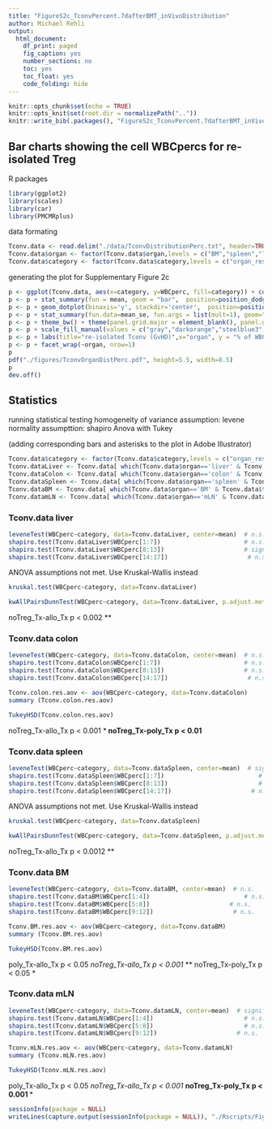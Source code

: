 ```yaml
---
title: "FigureS2c_TconvPercent.7dafterBMT_inVivoDistribution"
author: Michael Rehli
output: 
  html_document:
    df_print: paged
    fig_caption: yes
    number_sections: no
    toc: yes
    toc_float: yes
    code_folding: hide
---                                                   
```



```r
knitr::opts_chunk$set(echo = TRUE)
knitr::opts_knit$set(root.dir = normalizePath(".."))
knitr::write_bib(.packages(), "FigureS2c_TconvPercent.7dafterBMT_inVivoDistribution.packages.bib")
```

## Bar charts showing the cell WBCpercs for re-isolated Treg 

R packages

```r
library(ggplot2)
library(scales)
library(car)
library(PMCMRplus)
```

data formating 

```r
Tconv.data <- read.delim("./data/TconvDistributionPerc.txt", header=TRUE)
Tconv.data$organ <- factor(Tconv.data$organ,levels = c("BM","spleen","liver","mLN","colon"))
Tconv.data$category <- factor(Tconv.data$category,levels = c("organ_resident","allo_Tx","poly_Tx","noTreg_Tx"))
```

generating the plot for Supplementary Figure 2c

```r
p <- ggplot(Tconv.data, aes(x=category, y=WBCperc, fill=category)) + coord_cartesian(ylim = c(0,100))
p <- p + stat_summary(fun = mean, geom = "bar",  position=position_dodge(.9))
p <- p + geom_dotplot(binaxis='y', stackdir='center',  position=position_dodge(.9), dotsize=4, stackratio = 1, binwidth=1) 
p <- p + stat_summary(fun.data=mean_se, fun.args = list(mult=1), geom="errorbar", color="black", size=0.5, width = 0.6, position=position_dodge(.9))
p <- p + theme_bw() + theme(panel.grid.major = element_blank(), panel.grid.minor = element_blank(), axis.text.x = element_text(angle = 90, vjust = 0.5, hjust=1, color="black"), text = element_text(size = 24))
p <- p + scale_fill_manual(values = c("gray","darkorange","steelblue3","firebrick3"))
p <- p + labs(title="re-isolated Tconv (GvHD)",x="organ", y = "% of WBC")
p <- p + facet_wrap(~organ, nrow=1)
p
pdf("./figures/TconvOrganDistPerc.pdf", height=5.5, width=8.5)
p
dev.off()

```

## Statistics

running statistical testing 
homogeneity of variance assumption: levene
normality assumpttion: shapiro
Anova with Tukey

(adding corresponding bars and asterisks to the plot in Adobe Illustrator)

```r
Tconv.data$category <- factor(Tconv.data$category,levels = c("organ_resident","allo_Tx","poly_Tx","noTreg_Tx"))
Tconv.dataLiver <- Tconv.data[ which(Tconv.data$organ=='liver' & Tconv.data$type=='Tx'), ]
Tconv.dataColon <- Tconv.data[ which(Tconv.data$organ=='colon' & Tconv.data$type=='Tx'), ]
Tconv.dataSpleen <- Tconv.data[ which(Tconv.data$organ=='spleen' & Tconv.data$type=='Tx'), ]
Tconv.dataBM <- Tconv.data[ which(Tconv.data$organ=='BM' & Tconv.data$type=='Tx'), ]
Tconv.datamLN <- Tconv.data[ which(Tconv.data$organ=='mLN' & Tconv.data$type=='Tx'), ]
```

### Tconv.data liver

```r
leveneTest(WBCperc~category, data=Tconv.dataLiver, center=mean)  # n.s.
shapiro.test(Tconv.dataLiver$WBCperc[1:7]) 						 # n.s.
shapiro.test(Tconv.dataLiver$WBCperc[8:13])						 # sign.
shapiro.test(Tconv.dataLiver$WBCperc[14:17])                      # n.s.
```


ANOVA assumptions not met. Use Kruskal-Wallis instead

```r
kruskal.test(WBCperc~category, data=Tconv.dataLiver)
```

```r
kwAllPairsDunnTest(WBCperc~category, data=Tconv.dataLiver, p.adjust.method = "bonferroni")
```

noTreg_Tx-allo_Tx p < 0.002 **


### Tconv.data colon

```r
leveneTest(WBCperc~category, data=Tconv.dataColon, center=mean)  # n.s.
shapiro.test(Tconv.dataColon$WBCperc[1:7]) 						 # n.s.
shapiro.test(Tconv.dataColon$WBCperc[8:13])						 # n.s.
shapiro.test(Tconv.dataColon$WBCperc[14:17])                      # n.s.
```

```r
Tconv.colon.res.aov <- aov(WBCperc~category, data=Tconv.dataColon)
summary (Tconv.colon.res.aov)
```

```r
TukeyHSD(Tconv.colon.res.aov)
```

noTreg_Tx-allo_Tx p < 0.001 ***
noTreg_Tx-poly_Tx p < 0.01 **


### Tconv.data spleen

```r
leveneTest(WBCperc~category, data=Tconv.dataSpleen, center=mean)  # sign
shapiro.test(Tconv.dataSpleen$WBCperc[1:7]) 						 # sign
shapiro.test(Tconv.dataSpleen$WBCperc[8:13])						 # n.s.
shapiro.test(Tconv.dataSpleen$WBCperc[14:17])                      # n.s.
```

ANOVA assumptions not met. Use Kruskal-Wallis instead

```r
kruskal.test(WBCperc~category, data=Tconv.dataSpleen)
```

```r
kwAllPairsDunnTest(WBCperc~category, data=Tconv.dataSpleen, p.adjust.method = "bonferroni")
```

noTreg_Tx-allo_Tx p < 0.0012 **



### Tconv.data BM

```r
leveneTest(WBCperc~category, data=Tconv.dataBM, center=mean)  # n.s.
shapiro.test(Tconv.dataBM$WBCperc[1:4]) 						 # n.s.
shapiro.test(Tconv.dataBM$WBCperc[5:8])						 # n.s.
shapiro.test(Tconv.dataBM$WBCperc[9:12])                      # n.s.
```

```r
Tconv.BM.res.aov <- aov(WBCperc~category, data=Tconv.dataBM)
summary (Tconv.BM.res.aov)
```

```r
TukeyHSD(Tconv.BM.res.aov)
```

poly_Tx-allo_Tx   p < 0.05 *
noTreg_Tx-allo_Tx  p < 0.001 ***
noTreg_Tx-poly_Tx p < 0.05 *


### Tconv.data mLN

```r
leveneTest(WBCperc~category, data=Tconv.datamLN, center=mean)  # significant
shapiro.test(Tconv.datamLN$WBCperc[1:4]) 						 # n.s.
shapiro.test(Tconv.datamLN$WBCperc[5:8])						 # n.s.
shapiro.test(Tconv.datamLN$WBCperc[9:12])                      # n.s.
```

```r
Tconv.mLN.res.aov <- aov(WBCperc~category, data=Tconv.datamLN)
summary (Tconv.mLN.res.aov)
```

```r
TukeyHSD(Tconv.mLN.res.aov)
```

poly_Tx-allo_Tx   p < 0.05 *
noTreg_Tx-allo_Tx  p < 0.001 ***
noTreg_Tx-poly_Tx p < 0.001 ***



```r
sessionInfo(package = NULL)
writeLines(capture.output(sessionInfo(package = NULL)), "./Rscripts/FigureS2c_TconvPercent.7dafterBMT_inVivoDistribution_SessionInfo.txt")
```





